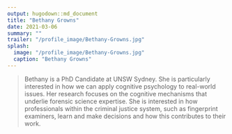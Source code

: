 ```yaml
---
output: hugodown::md_document
title: "Bethany Growns"
date: 2021-03-06
summary: ""
trailer: "/profile_image/Bethany-Growns.jpg"
splash:
  image: "/profile_image/Bethany-Growns.jpg"
  caption: "Bethany Growns"
---
```


> Bethany is a PhD Candidate at UNSW Sydney. She is particularly interested in how we can apply cognitive psychology to real-world issues. Her research focuses on the cognitive mechanisms that underlie forensic science expertise. She is interested in how professionals within the criminal justice system, such as fingerprint examiners, learn and make decisions and how this contributes to their work.

